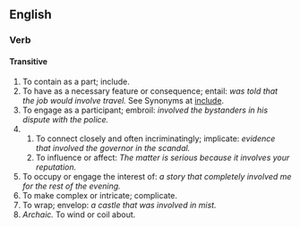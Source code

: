 ==English==

=== Verb ===

==== Transitive ====

# To contain as a part; include.
# To have as a necessary feature or consequence; entail: ''was told that the job would involve travel.'' See Synonyms at [[include]].
# To engage as a participant; embroil: ''involved the bystanders in his dispute with the police.''
# 
## To connect closely and often incriminatingly; implicate: ''evidence that involved the governor in the scandal.''
## To influence or affect: ''The matter is serious because it involves your reputation.''
# To occupy or engage the interest of: ''a story that completely involved me for the rest of the evening.''
# To make complex or intricate; complicate.
# To wrap; envelop: ''a castle that was involved in mist.''
# ''Archaic.'' To wind or coil about.